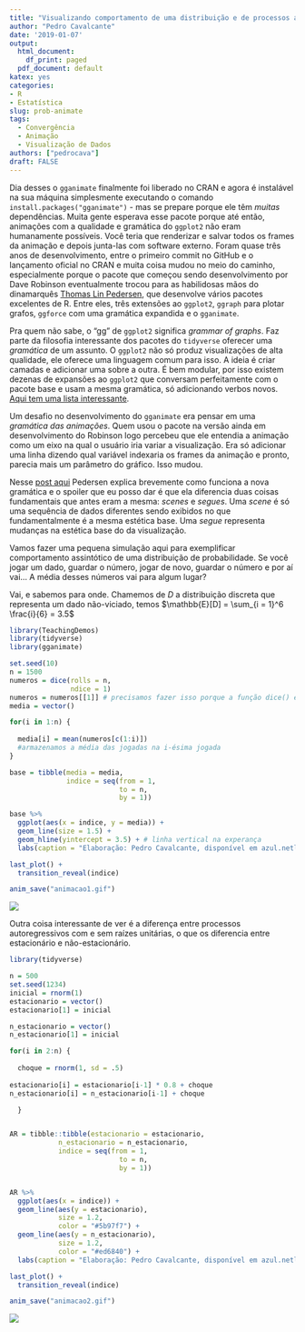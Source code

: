 ```yaml
---
title: "Visualizando comportamento de uma distribuição e de processos autoregressivos com o gganimate"
author: "Pedro Cavalcante"
date: '2019-01-07'
output:
  html_document: 
    df_print: paged
  pdf_document: default
katex: yes
categories:
- R
- Estatística
slug: prob-animate
tags:
  - Convergência
  - Animação
  - Visualização de Dados
authors: ["pedrocava"]
draft: FALSE
---
```


Dia desses o ``gganimate`` finalmente foi liberado no CRAN e agora é instalável na sua máquina simplesmente executando o comando ``install.packages("gganimate")`` - mas se prepare porque ele têm *muitas* dependências. Muita gente esperava esse pacote porque até então, animações com a qualidade e gramática do ``ggplot2`` não eram humanamente possíveis. Você teria que renderizar e salvar todos os frames da animação e depois junta-las com software externo. Foram quase três anos de desenvolvimento, entre o primeiro commit no GitHub e o lançamento oficial no CRAN e muita coisa mudou no meio do caminho, especialmente porque o pacote que começou sendo desenvolvimento por Dave Robinson eventualmente trocou para as habilidosas mãos do dinamarquês [Thomas Lin Pedersen](https://github.com/thomasp85), que desenvolve vários pacotes excelentes de R. Entre eles, três extensões ao ``ggplot2``, ``ggraph`` para plotar grafos, ``ggforce`` com uma gramática expandida e o ``gganimate``. 

Pra quem não sabe, o "gg" de ``ggplot2`` significa _grammar of graphs_. Faz parte da filosofia interessante dos pacotes do ``tidyverse`` oferecer uma _gramática_ de um assunto. O ``ggplot2`` não só produz visualizações de alta qualidade, ele oferece uma linguagem comum para isso. A ideia é criar camadas e adicionar uma sobre a outra. É bem modular, por isso existem dezenas de expansões ao ``ggplot2`` que conversam perfeitamente com o pacote base e usam a mesma gramática, só adicionando verbos novos. [Aqui tem uma lista interessante](http://www.ggplot2-exts.org/gallery/).

Um desafio no desenvolvimento do ``gganimate`` era pensar em uma _gramática das animações_. Quem usou o pacote na versão ainda em desenvolvimento do Robinson logo percebeu que ele entendia a animação como um eixo na qual o usuário iria variar a visualização. Era só adicionar uma linha dizendo qual variável indexaria os frames da animação e pronto, parecia mais um parâmetro do gráfico. Isso mudou.

Nesse [post aqui](https://www.r-bloggers.com/gganimate-has-transitioned-to-a-state-of-release/) Pedersen explica brevemente como funciona a nova gramática e o spoiler que eu posso dar é que ela diferencia duas coisas fundamentais que antes eram a mesma: _scenes_ e _segues_. Uma _scene_ é só uma sequência de dados diferentes sendo exibidos no que fundamentalmente é a mesma estética base. Uma _segue_ representa mudanças na estética base do da visualização. 

Vamos fazer uma pequena simulação aqui para exemplificar comportamento assintótico de uma distribuição de probabilidade. Se você jogar um dado, guardar o número, jogar de novo, guardar o número e por aí vai... A média desses números vai para algum lugar? 

Vai, e sabemos para onde. Chamemos de $D$ a distribuição discreta que representa um dado não-viciado, temos $\mathbb{E}[D] = \sum_{i = 1}^6 \frac{i}{6} = 3.5$

```R
library(TeachingDemos)
library(tidyverse)
library(gganimate)

set.seed(10)
n = 1500
numeros = dice(rolls = n, 
               ndice = 1)
numeros = numeros[[1]] # precisamos fazer isso porque a função dice() é louca
media = vector()

for(i in 1:n) {
  
  media[i] = mean(numeros[c(1:i)])
  #armazenamos a média das jogadas na i-ésima jogada
}

base = tibble(media = media,
              indice = seq(from = 1,
                           to = n,
                           by = 1))

base %>%
  ggplot(aes(x = indice, y = media)) +
  geom_line(size = 1.5) + 
  geom_hline(yintercept = 3.5) + # linha vertical na experança
  labs(caption = "Elaboração: Pedro Cavalcante, disponível em azul.netlify.com")

```


```R
last_plot() +
  transition_reveal(indice)

anim_save("animacao1.gif")

```

![](https://i.imgur.com/u2r88N4.gif)

Outra coisa interessante de ver é a diferença entre processos autoregressivos com e sem raízes unitárias, o que os diferencia entre estacionário e não-estacionário.

```R
library(tidyverse)

n = 500
set.seed(1234)
inicial = rnorm(1)
estacionario = vector()
estacionario[1] = inicial

n_estacionario = vector()
n_estacionario[1] = inicial

for(i in 2:n) {
  
  choque = rnorm(1, sd = .5)
  
estacionario[i] = estacionario[i-1] * 0.8 + choque  
n_estacionario[i] = n_estacionario[i-1] + choque

  }


AR = tibble::tibble(estacionario = estacionario,
            n_estacionario = n_estacionario,
            indice = seq(from = 1,
                           to = n,
                           by = 1))


AR %>%
  ggplot(aes(x = indice)) + 
  geom_line(aes(y = estacionario),
            size = 1.2,
            color = "#5b97f7") + 
  geom_line(aes(y = n_estacionario), 
            size = 1.2,
            color = "#ed6840") +
  labs(caption = "Elaboração: Pedro Cavalcante, disponível em azul.netlify.com")

```

```R
last_plot() + 
  transition_reveal(indice)

anim_save("animacao2.gif")

```

![](https://i.imgur.com/F93zNbL.gif)
